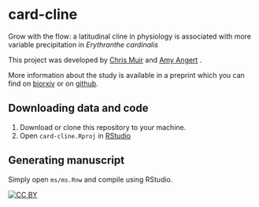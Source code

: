 # card-cline
Grow with the flow: a latitudinal cline in physiology is associated with more variable precipitation in *Erythranthe cardinalis*

This project was developed by [Chris Muir](www.chrisdmuir.com) and [Amy Angert](http://angert.botany.ubc.ca/) .

More information about the study is available in a preprint which you can find on [biorxiv](https://doi.org/10.1101/080952) or on [github](https://github.com/cdmuir/card-cline/blob/master/ms/ms.pdf).

## Downloading data and code 

1. Download or clone this repository to your machine.
2. Open `card-cline.Rproj` in [RStudio](https://www.rstudio.com/)

## Generating manuscript

Simply open `ms/ms.Rnw` and compile using RStudio.

[![CC BY](http://i.creativecommons.org/l/by/3.0/88x31.png)](http://creativecommons.org/licenses/by/3.0/)